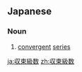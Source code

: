 ==Japanese==
{{ja-kanjitab|しゅう|そく|きゅう|すう|yomi=on}}
{{wikipedia|lang=ja}}

===Noun===
{{ja-noun|しゅうそくきゅうすう}}

# [[convergent]] [[series]]

[[ja:収束級数]]
[[zh:収束級数]]